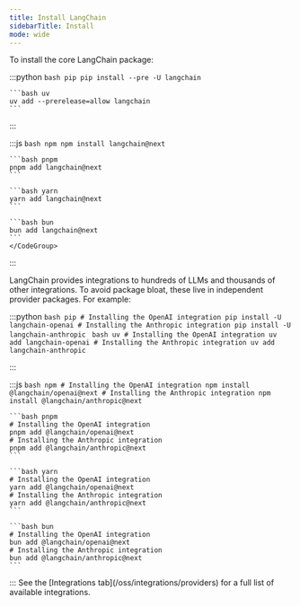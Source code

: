 ```yaml
---
title: Install LangChain
sidebarTitle: Install
mode: wide
---
```



<AlphaCallout />

To install the core LangChain package:

:::python
<CodeGroup>
    ```bash pip
    pip install --pre -U langchain
    ```

    ```bash uv
    uv add --prerelease=allow langchain
    ```
</CodeGroup>
:::

:::js
    <CodeGroup>
    ```bash npm
    npm install langchain@next
    ```

    ```bash pnpm
    pnpm add langchain@next
    ```

    ```bash yarn
    yarn add langchain@next
    ```

    ```bash bun
    bun add langchain@next
    ```
    </CodeGroup>
:::

LangChain provides integrations to hundreds of LLMs and thousands of other integrations. To avoid package bloat, these live in independent provider packages. For example:

:::python
<CodeGroup>
    ```bash pip
    # Installing the OpenAI integration
    pip install -U langchain-openai
    # Installing the Anthropic integration
    pip install -U langchain-anthropic
    ```
    ```bash uv
    # Installing the OpenAI integration
    uv add langchain-openai
    # Installing the Anthropic integration
    uv add langchain-anthropic
    ```
</CodeGroup>

:::

:::js
<CodeGroup>
    ```bash npm
    # Installing the OpenAI integration
    npm install @langchain/openai@next
    # Installing the Anthropic integration
    npm install @langchain/anthropic@next
    ```

    ```bash pnpm
    # Installing the OpenAI integration
    pnpm add @langchain/openai@next
    # Installing the Anthropic integration
    pnpm add @langchain/anthropic@next
    ```

    ```bash yarn
    # Installing the OpenAI integration
    yarn add @langchain/openai@next
    # Installing the Anthropic integration
    yarn add @langchain/anthropic@next
    ```

    ```bash bun
    # Installing the OpenAI integration
    bun add @langchain/openai@next
    # Installing the Anthropic integration
    bun add @langchain/anthropic@next
    ```
</CodeGroup>
:::

<Tip>
See the [Integrations tab](/oss/integrations/providers) for a full list of available integrations.
</Tip>
